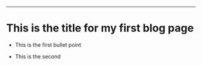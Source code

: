 ---
# This is the title for my first blog page

 - This is the first bullet point 

 - This is the second